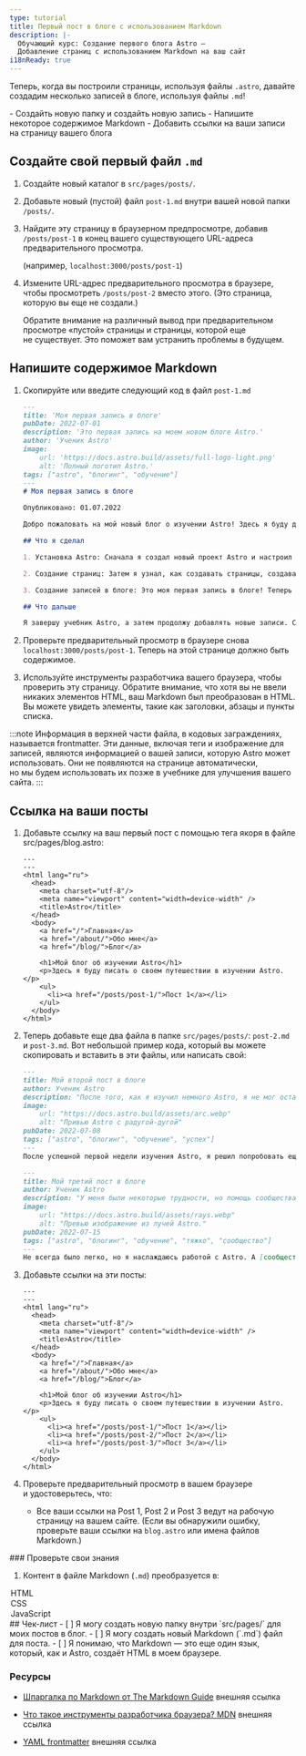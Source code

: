 ```yaml
---
type: tutorial
title: Первый пост в блоге с использованием Markdown
description: |-
  Обучающий курс: Создание первого блога Astro —
  Добавление страниц с использованием Markdown на ваш сайт
i18nReady: true
---
```




Теперь, когда вы построили страницы, используя файлы `.astro`, давайте создадим несколько записей в блоге, используя файлы `.md`!

<PreCheck>
  - Создайть новую папку и создайть новую запись
  - Напишите некоторое содержимое Markdown
  - Добавить ссылки на ваши записи на страницу вашего блога
</PreCheck>

## Создайте свой первый файл `.md`

1. Создайте новый каталог в `src/pages/posts/`.

2. Добавьте новый (пустой) файл `post-1.md` внутри вашей новой папки `/posts/`.

3. Найдите эту страницу в браузерном предпросмотре, добавив `/posts/post-1` в конец вашего существующего URL-адреса предварительного просмотра.

    (например, `localhost:3000/posts/post-1`)

4. Измените URL-адрес предварительного просмотра в браузере, чтобы просмотреть `/posts/post-2` вместо этого. (Это страница, которую вы еще не создали.)

    Обратите внимание на различный вывод при предварительном просмотре «пустой» страницы и страницы, которой еще не существует. Это поможет вам устранить проблемы в будущем.

## Напишите содержимое Markdown

1. Скопируйте или введите следующий код в файл `post-1.md`

    ```markdown title="src/pages/posts/post-1.md»
    ---
    title: 'Моя первая запись в блоге'
    pubDate: 2022-07-01
    description: 'Это первая запись на моем новом блоге Astro.'
    author: 'Ученик Astro'
    image:
        url: 'https://docs.astro.build/assets/full-logo-light.png'
        alt: 'Полный логотип Astro.'
    tags: ["astro", "блогинг", "обучение"]
    ---
    # Моя первая запись в блоге

    Опубликовано: 01.07.2022

    Добро пожаловать на мой новый блог о изучении Astro! Здесь я буду делиться своим опытом обучения, создав новый веб-сайт.

    ## Что я сделал

    1. Установка Astro: Сначала я создал новый проект Astro и настроил свою учетную запись в Интернете.

    2. Создание страниц: Затем я узнал, как создавать страницы, создавая новые файлы `.astro` и помещая их в папку `src/pages/`.

    3. Создание записей в блоге: Это моя первая запись в блоге! Теперь у меня есть страницы Astro и записи в Markdown!

    ## Что дальше

    Я завершу учебник Astro, а затем продолжу добавлять новые записи. Следите за обновлениями.
    ```

2. Проверьте предварительный просмотр в браузере снова `localhost:3000/posts/post-1`. Теперь на этой странице должно быть содержимое.

3. Используйте инструменты разработчика вашего браузера, чтобы проверить эту страницу. Обратите внимание, что хотя вы не ввели никаких элементов HTML, ваш Markdown был преобразован в HTML. Вы можете увидеть элементы, такие как заголовки, абзацы и пункты списка.

:::note
Информация в верхней части файла, в кодовых заграждениях, называется frontmatter. Эти данные, включая теги и изображение для записей, являются информацией о вашей записи, которую Astro может использовать. Они не появляются на странице автоматически, но мы будем использовать их позже в учебнике для улучшения вашего сайта.
:::

## Ссылка на ваши посты

1. Добавьте ссылку на ваш первый пост с помощью тега якоря в файле src/pages/blog.astro:
    ```astro title="src/pages/blog.astro» ins={16-18}
    ---
    ---
    <html lang="ru">
      <head>
        <meta charset="utf-8"/>
        <meta name="viewport" content="width=device-width" />
        <title>Astro</title>
      </head>
      <body>
        <a href="/">Главная</a>
        <a href="/about/">Обо мне</a>
        <a href="/blog/">Блог</a>

        <h1>Мой блог об изучении Astro</h1>
        <p>Здесь я буду писать о своем путешествии в изучении Astro.</p>
        <ul>
          <li><a href="/posts/post-1/">Пост 1</a></li>
        </ul>
      </body>
    </html>
    ```

2. Теперь добавьте еще два файла в папке `src/pages/posts/`: `post-2.md` и `post-3.md`. Вот небольшой пример кода, который вы можете скопировать и вставить в эти файлы, или написать свой:

    ```md title="src/pages/posts/post-2.md"
    ---
    title: Мой второй пост в блоге
    author: Ученик Astro
    description: "После того, как я изучил немного Astro, я не мог остановиться!"
    image:
        url: "https://docs.astro.build/assets/arc.webp"
        alt: "Привью Astro c радугой-дугой"
    pubDate: 2022-07-08
    tags: ["astro", "блогинг", "обучение", "успех"]
    ---
    После успешной первой недели изучения Astro, я решил попробовать еще. Я создал небольшой компонент из памяти и импортировал его!
    ```

    ```md title="src/pages/posts/post-3.md"
    ---
    title: Мой третий пост в блоге
    author: Ученик Astro
    description: "У меня были некоторые трудности, но помощь сообщества была бесценной!"
    image:
        url: "https://docs.astro.build/assets/rays.webp"
        alt: "Превью изображение из лучей Astro."
    pubDate: 2022-07-15
    tags: ["astro", "блогинг", "обучение", "тяжко", "сообщество"]
    ---
    Не всегда было легко, но я наслаждаюсь работой с Astro. А [сообщество в Discord](https://astro.build/chat) действительно дружелюбное и полезное!
    ```

3. Добавьте ссылки на эти посты:

    ```astro title="src/pages/blog.astro" ins={18-19}
    ---
    ---
    <html lang="ru">
      <head>
        <meta charset="utf-8"/>
        <meta name="viewport" content="width=device-width" />
        <title>Astro</title>
      </head>
      <body>
        <a href="/">Главная</a>
        <a href="/about/">Обо мне</a>
        <a href="/blog/">Блог</a>

        <h1>Мой блог об изучении Astro</h1>
        <p>Здесь я буду писать о своем путешествии в изучении Astro.</p>
        <ul>
          <li><a href="/posts/post-1/">Пост 1</a></li>
          <li><a href="/posts/post-2/">Пост 2</a></li>
          <li><a href="/posts/post-3/">Пост 3</a></li>
        </ul>
      </body>
    </html>
    ```

4. Проверьте предварительный просмотр в вашем браузере и удостоверьтесь, что:

   - Все ваши ссылки на Post 1, Post 2 и Post 3 ведут на рабочую страницу на вашем сайте. (Если вы обнаружили ошибку, проверьте ваши ссылки на `blog.astro` или имена файлов Markdown.)

<Box icon="question-mark">
### Проверьте свои знания

1. Контент в файле Markdown (`.md`) преобразуется в:
  <MultipleChoice>
    <Option isCorrect>HTML</Option>
    <Option>CSS</Option>
    <Option>JavaScript</Option>
  </MultipleChoice>
</Box>

<Box icon="check-list">
## Чек-лист

<Checklist>
- [ ] Я могу создать новую папку внутри `src/pages/` для моих постов в блог.
- [ ] Я могу создать новый Markdown (`.md`) файл для поста.
- [ ] Я понимаю, что Markdown — это еще один язык, который, как и Astro, создаёт HTML в моем браузере.
</Checklist>
</Box>

### Ресурсы

- [Шпаргалка по Markdown от The Markdown Guide](https://www.markdownguide.org/cheat-sheet/) <Badge>внешняя ссылка</Badge>

- [Что такое инструменты разработчика браузера? MDN](https://developer.mozilla.org/ru/docs/Learn/Common_questions/Tools_and_setup/What_are_browser_developer_tools) <Badge>внешняя ссылка</Badge>

- [YAML frontmatter]((https://assemble.io/docs/YAML-front-matter.html)) <Badge>внешняя ссылка</Badge>

